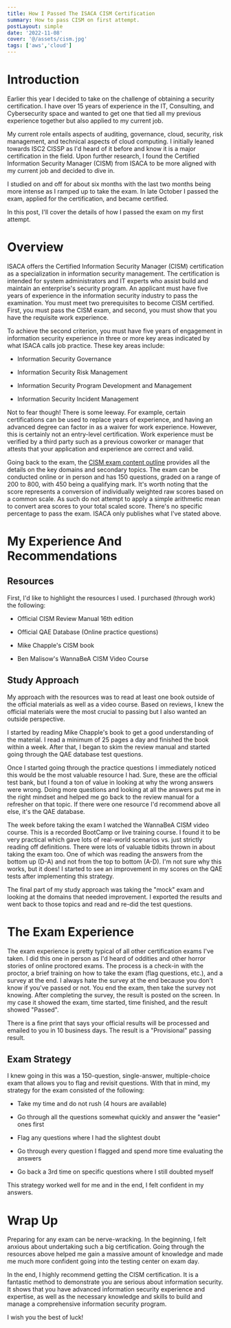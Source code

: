 ```yaml
---
title: How I Passed The ISACA CISM Certification
summary: How to pass CISM on first attempt.
postLayout: simple
date: '2022-11-08'
cover: '@/assets/cism.jpg'
tags: ['aws','cloud']
---
```

# Introduction

Earlier this year I decided to take on the challenge of obtaining a security certification. I have over 15 years of experience in the IT, Consulting, and Cybersecurity space and wanted to get one that tied all my previous experience together but also applied to my current job.

My current role entails aspects of auditing, governance, cloud, security, risk management, and technical aspects of cloud computing. I initially leaned towards ISC2 CISSP as I'd heard of it before and know it is a major certification in the field. Upon further research, I found the Certified Information Security Manager (CISM) from ISACA to be more aligned with my current job and decided to dive in.

I studied on and off for about six months with the last two months being more intense as I ramped up to take the exam. In late October I passed the exam, applied for the certification, and became certified.

In this post, I'll cover the details of how I passed the exam on my first attempt.

# Overview

ISACA offers the Certified Information Security Manager (CISM) certification as a specialization in information security management. The certification is intended for system administrators and IT experts who assist build and maintain an enterprise's security program. An applicant must have five years of experience in the information security industry to pass the examination. You must meet two prerequisites to become CISM certified. First, you must pass the CISM exam, and second, you must show that you have the requisite work experience.

To achieve the second criterion, you must have five years of engagement in information security experience in three or more key areas indicated by what ISACA calls job practice. These key areas include:

* Information Security Governance
    
* Information Security Risk Management
    
* Information Security Program Development and Management
    
* Information Security Incident Management
    

Not to fear though! There is some leeway. For example, certain certifications can be used to replace years of experience, and having an advanced degree can factor in as a waiver for work experience. However, this is certainly not an entry-level certification. Work experience must be verified by a third party such as a previous coworker or manager that attests that your application and experience are correct and valid.

Going back to the exam, the [CISM exam content outline](https://www.isaca.org/credentialing/cism/cism-exam-content-outline) provides all the details on the key domains and secondary topics. The exam can be conducted online or in person and has 150 questions, graded on a range of 200 to 800, with 450 being a qualifying mark. It's worth noting that the score represents a conversion of individually weighted raw scores based on a common scale. As such do not attempt to apply a simple arithmetic mean to convert area scores to your total scaled score. There's no specific percentage to pass the exam. ISACA only publishes what I've stated above.

# My Experience And Recommendations

## Resources

First, I'd like to highlight the resources I used. I purchased (through work) the following:

* Official CISM Review Manual 16th edition
    
* Official QAE Database (Online practice questions)
    
* Mike Chapple's CISM book
    
* Ben Malisow's WannaBeA CISM Video Course
    

## Study Approach

My approach with the resources was to read at least one book outside of the official materials as well as a video course. Based on reviews, I knew the official materials were the most crucial to passing but I also wanted an outside perspective.

I started by reading Mike Chapple's book to get a good understanding of the material. I read a minimum of 25 pages a day and finished the book within a week. After that, I began to skim the review manual and started going through the QAE database test questions.

Once I started going through the practice questions I immediately noticed this would be the most valuable resource I had. Sure, these are the official test bank, but I found a ton of value in looking at why the wrong answers were wrong. Doing more questions and looking at all the answers put me in the right mindset and helped me go back to the review manual for a refresher on that topic. If there were one resource I'd recommend above all else, it's the QAE database.

The week before taking the exam I watched the WannaBeA CISM video course. This is a recorded BootCamp or live training course. I found it to be very practical which gave lots of real-world scenarios vs. just strictly reading off definitions. There were lots of valuable tidbits thrown in about taking the exam too. One of which was reading the answers from the bottom up (D-A) and not from the top to bottom (A-D). I'm not sure why this works, but it does! I started to see an improvement in my scores on the QAE tests after implementing this strategy.

The final part of my study approach was taking the "mock" exam and looking at the domains that needed improvement. I exported the results and went back to those topics and read and re-did the test questions.

# The Exam Experience

The exam experience is pretty typical of all other certification exams I've taken. I did this one in person as I'd heard of oddities and other horror stories of online proctored exams. The process is a check-in with the proctor, a brief training on how to take the exam (flag questions, etc.), and a survey at the end. I always hate the survey at the end because you don't know if you've passed or not. You end the exam, then take the survey not knowing. After completing the survey, the result is posted on the screen. In my case it showed the exam, time started, time finished, and the result showed "Passed".

There is a fine print that says your official results will be processed and emailed to you in 10 business days. The result is a "Provisional" passing result.

## Exam Strategy

I knew going in this was a 150-question, single-answer, multiple-choice exam that allows you to flag and revisit questions. With that in mind, my strategy for the exam consisted of the following:

* Take my time and do not rush (4 hours are available)
    
* Go through all the questions somewhat quickly and answer the "easier" ones first
    
* Flag any questions where I had the slightest doubt
    
* Go through every question I flagged and spend more time evaluating the answers
    
* Go back a 3rd time on specific questions where I still doubted myself
    

This strategy worked well for me and in the end, I felt confident in my answers.

# Wrap Up

Preparing for any exam can be nerve-wracking. In the beginning, I felt anxious about undertaking such a big certification. Going through the resources above helped me gain a massive amount of knowledge and made me much more confident going into the testing center on exam day.

In the end, I highly recommend getting the CISM certification. It is a fantastic method to demonstrate you are serious about information security. It shows that you have advanced information security experience and expertise, as well as the necessary knowledge and skills to build and manage a comprehensive information security program.

I wish you the best of luck!
